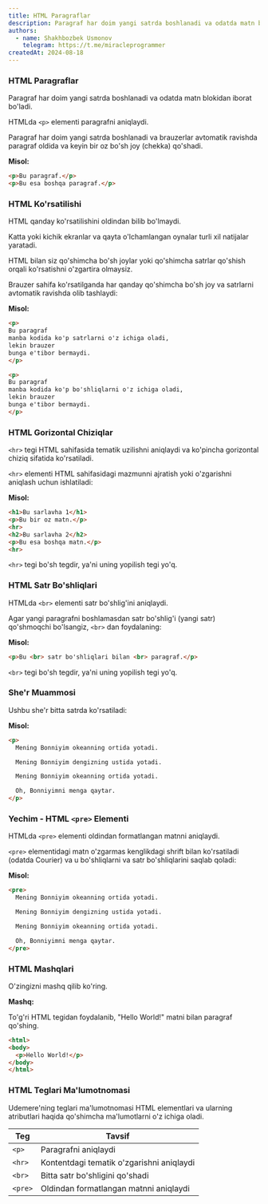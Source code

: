 ```yaml
---
title: HTML Paragraflar
description: Paragraf har doim yangi satrda boshlanadi va odatda matn blokidan iborat bo'ladi.
authors:
  - name: Shakhbozbek Usmonov
    telegram: https://t.me/miracleprogrammer
createdAt: 2024-08-18
---
```


### HTML Paragraflar
Paragraf har doim yangi satrda boshlanadi va odatda matn blokidan iborat bo'ladi.

HTMLda `<p>` elementi paragrafni aniqlaydi.

Paragraf har doim yangi satrda boshlanadi va brauzerlar avtomatik ravishda paragraf oldida va keyin bir oz bo'sh joy (chekka) qo'shadi.

**Misol:**

```html
<p>Bu paragraf.</p>
<p>Bu esa boshqa paragraf.</p>
```

### HTML Ko'rsatilishi
HTML qanday ko'rsatilishini oldindan bilib bo'lmaydi.

Katta yoki kichik ekranlar va qayta o'lchamlangan oynalar turli xil natijalar yaratadi.

HTML bilan siz qo'shimcha bo'sh joylar yoki qo'shimcha satrlar qo'shish orqali ko'rsatishni o'zgartira olmaysiz.

Brauzer sahifa ko'rsatilganda har qanday qo'shimcha bo'sh joy va satrlarni avtomatik ravishda olib tashlaydi:

**Misol:**

```html
<p>
Bu paragraf
manba kodida ko'p satrlarni o'z ichiga oladi,
lekin brauzer
bunga e'tibor bermaydi.
</p>

<p>
Bu paragraf
manba kodida ko'p bo'shliqlarni o'z ichiga oladi,
lekin brauzer
bunga e'tibor bermaydi.
</p>
```

### HTML Gorizontal Chiziqlar
`<hr>` tegi HTML sahifasida tematik uzilishni aniqlaydi va ko'pincha gorizontal chiziq sifatida ko'rsatiladi.

`<hr>` elementi HTML sahifasidagi mazmunni ajratish yoki o'zgarishni aniqlash uchun ishlatiladi:

**Misol:**

```html
<h1>Bu sarlavha 1</h1>
<p>Bu bir oz matn.</p>
<hr>
<h2>Bu sarlavha 2</h2>
<p>Bu esa boshqa matn.</p>
<hr>
```

`<hr>` tegi bo'sh tegdir, ya'ni uning yopilish tegi yo'q.

### HTML Satr Bo'shliqlari
HTMLda `<br>` elementi satr bo'shlig'ini aniqlaydi.

Agar yangi paragrafni boshlamasdan satr bo'shlig'i (yangi satr) qo'shmoqchi bo'lsangiz, `<br>` dan foydalaning:

**Misol:**

```html
<p>Bu <br> satr bo'shliqlari bilan <br> paragraf.</p>
```

`<br>` tegi bo'sh tegdir, ya'ni uning yopilish tegi yo'q.

### She'r Muammosi
Ushbu she'r bitta satrda ko'rsatiladi:

**Misol:**

```html
<p>
  Mening Bonniyim okeanning ortida yotadi.

  Mening Bonniyim dengizning ustida yotadi.

  Mening Bonniyim okeanning ortida yotadi.

  Oh, Bonniyimni menga qaytar.
</p>
```

### Yechim - HTML `<pre>` Elementi
HTMLda `<pre>` elementi oldindan formatlangan matnni aniqlaydi.

`<pre>` elementidagi matn o'zgarmas kenglikdagi shrift bilan ko'rsatiladi (odatda Courier) va u bo'shliqlarni va satr bo'shliqlarini saqlab qoladi:

**Misol:**

```html
<pre>
  Mening Bonniyim okeanning ortida yotadi.

  Mening Bonniyim dengizning ustida yotadi.

  Mening Bonniyim okeanning ortida yotadi.

  Oh, Bonniyimni menga qaytar.
</pre>
```

### HTML Mashqlari
O'zingizni mashq qilib ko'ring.

**Mashq:**

To'g'ri HTML tegidan foydalanib, "Hello World!" matni bilan paragraf qo'shing.

```html
<html>
<body>
  <p>Hello World!</p>
</body>
</html>
```

### HTML Teglari Ma'lumotnomasi
Udemere'ning teglari ma'lumotnomasi HTML elementlari va ularning atributlari haqida qo'shimcha ma'lumotlarni o'z ichiga oladi.

| Teg  |	Tavsif |
|------|-------------|
| `<p>`	| Paragrafni aniqlaydi |
| `<hr>`	| Kontentdagi tematik o'zgarishni aniqlaydi |
| `<br>`	| Bitta satr bo'shligini qo'shadi |
| `<pre>`	| Oldindan formatlangan matnni aniqlaydi |
